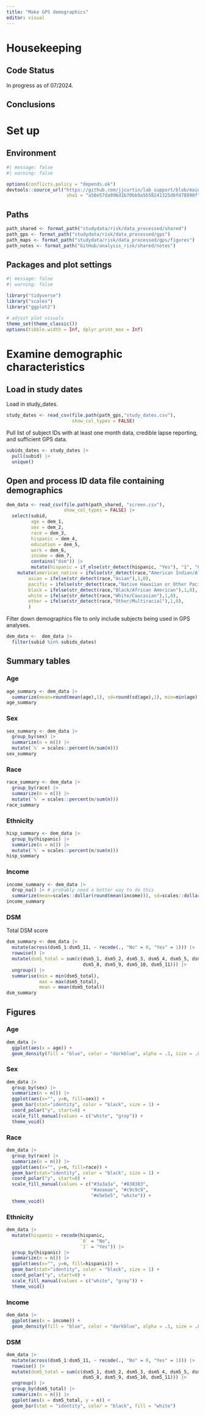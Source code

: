```yaml
---
title: "Make GPS demographics"
editor: visual
---
```


# Housekeeping

## Code Status

In progress as of 07/2024.

## Conclusions

# Set up

## Environment

```r
#| message: false
#| warning: false

options(conflicts.policy = "depends.ok")
devtools::source_url("https://github.com/jjcurtin/lab_support/blob/main/format_path.R?raw=true", 
                      sha1 = "a58e57da996d1b70bb9a5b58241325d6fd78890f")
```

## Paths

```r
path_shared <- format_path("studydata/risk/data_processed/shared")
path_gps <- format_path("studydata/risk/data_processed/gps")
path_maps <- format_path("studydata/risk/data_processed/gps/figures")
path_notes <- format_path("GitHub/analysis_risk/shared/notes")
```

## Packages and plot settings

```r
#| message: false
#| warning: false

library("tidyverse")
library("scales")
library("ggplot2")

# adjust plot visuals
theme_set(theme_classic())
options(tibble.width = Inf, dplyr.print_max = Inf)
```

# Examine demographic characteristics

## Load in study dates

Load in study_dates.

```r
study_dates <- read_csv(file.path(path_gps,"study_dates.csv"),
                        show_col_types = FALSE)
```

Pull list of subject IDs with at least one month data, credible lapse reporting, and sufficient GPS data.

```r
subids_dates <- study_dates |>  
  pull(subid) |>  
  unique()
```

## Open and process ID data file containing demographics

```r
dem_data <- read_csv(file.path(path_shared, "screen.csv"),
                     show_col_types = FALSE) |> 
  select(subid,  
         age = dem_1, 
         sex = dem_2, 
         race = dem_3, 
         hispanic = dem_4,
         education = dem_5,
         work = dem_6,
         income = dem_7,
         contains("dsm")) |> 
         mutate(hispanic = if_else(str_detect(hispanic, "Yes"), "1", "0")) |>  
    mutate(american_native = ifelse(str_detect(race,"American Indian/Alaska Native"),1,0),
        asian = ifelse(str_detect(race,"Asian"),1,0),
        pacific = ifelse(str_detect(race,"Native Hawaiian or Other Pacific Islander"),1,0),
        black = ifelse(str_detect(race,"Black/African American"),1,0),
        white = ifelse(str_detect(race,"White/Caucasian"),1,0),
        other = ifelse(str_detect(race,"Other/Multiracial"),1,0),
        )
```

Filter down demographics file to only include subjects being used in GPS analyses.

```r
dem_data <-  dem_data |>  
  filter(subid %in% subids_dates)
```

## Summary tables

### Age

```r
age_summary <- dem_data |> 
  summarize(mean=round(mean(age),1), sd=round(sd(age),1), min=min(age), max=max(age))
age_summary
```

### Sex

```r
sex_summary <- dem_data |> 
  group_by(sex) |> 
  summarize(n = n()) |> 
  mutate(`%` = scales::percent(n/sum(n)))
sex_summary
```

### Race

```r
race_summary <- dem_data |> 
  group_by(race) |> 
  summarize(n = n()) |> 
  mutate(`%` = scales::percent(n/sum(n)))
race_summary
```

### Ethnicity

```r
hisp_summary <- dem_data |> 
  group_by(hispanic) |> 
  summarize(n = n()) |> 
  mutate(`%` = scales::percent(n/sum(n)))
hisp_summary  
```

### Income

```r
income_summary <- dem_data |>
  drop_na() |> # probably need a better way to do this
  summarize(mean=scales::dollar(round(mean(income))), sd=scales::dollar(round(sd(income))), min=scales::dollar(min(income)), max=scales::dollar(max(income)))
income_summary
```

### DSM

Total DSM score

```r
dsm_summary <- dem_data |>  
  mutate(across(dsm5_1:dsm5_11, ~ recode(., "No" = 0, "Yes" = 1))) |>  
  rowwise() |>  
  mutate(dsm5_total = sum(c(dsm5_1, dsm5_2, dsm5_3, dsm5_4, dsm5_5, dsm5_6, dsm5_7, 
                            dsm5_8, dsm5_9, dsm5_10, dsm5_11))) |>  
  ungroup() |>  
  summarise(min = min(dsm5_total),
            max = max(dsm5_total),
            mean = mean(dsm5_total))
dsm_summary
```

## Figures

### Age

```r
dem_data |> 
  ggplot(aes(x = age)) +
  geom_density(fill = "blue", color = "darkblue", alpha = .1, size = .8)
```

### Sex

```r
dem_data |> 
  group_by(sex) |> 
  summarize(n = n()) |>
  ggplot(aes(x="", y=n, fill=sex)) +
  geom_bar(stat="identity", color = "black", size = 1) +
  coord_polar("y", start=0) +
  scale_fill_manual(values = c("white", "gray")) +
  theme_void()
```

### Race

```r
dem_data |> 
  group_by(race) |> 
  summarize(n = n()) |>
  ggplot(aes(x="", y=n, fill=race)) +
  geom_bar(stat="identity", color = "black", size = 1) +
  coord_polar("y", start=0) +
  scale_fill_manual(values = c("#3a3a3a", "#838383", 
                               "#aeaeae", "#c9c9c9",
                               "#e5e5e5", "white")) +
  theme_void()
```

### Ethnicity

```r
dem_data |>
  mutate(hispanic = recode(hispanic,
                           `0` = "No",
                           `1` = "Yes")) |> 
  group_by(hispanic) |> 
  summarize(n = n()) |>
  ggplot(aes(x="", y=n, fill=hispanic)) +
  geom_bar(stat="identity", color = "black", size = 1) +
  coord_polar("y", start=0) +
  scale_fill_manual(values = c("white", "gray")) +
  theme_void()
```

### Income

```r
dem_data |> 
  ggplot(aes(x = income)) +
  geom_density(fill = "blue", color = "darkblue", alpha = .1, size = .8)
```

### DSM

```r
dem_data |>
  mutate(across(dsm5_1:dsm5_11, ~ recode(., "No" = 0, "Yes" = 1))) |>  
  rowwise() |>  
  mutate(dsm5_total = sum(c(dsm5_1, dsm5_2, dsm5_3, dsm5_4, dsm5_5, dsm5_6, dsm5_7, 
                            dsm5_8, dsm5_9, dsm5_10, dsm5_11))) |> 
  ungroup() |> 
  group_by(dsm5_total) |> 
  summarize(n = n()) |>
  ggplot(aes(x = dsm5_total, y = n)) +
  geom_bar(stat = "identity", color = "black", fill = "white")
```
